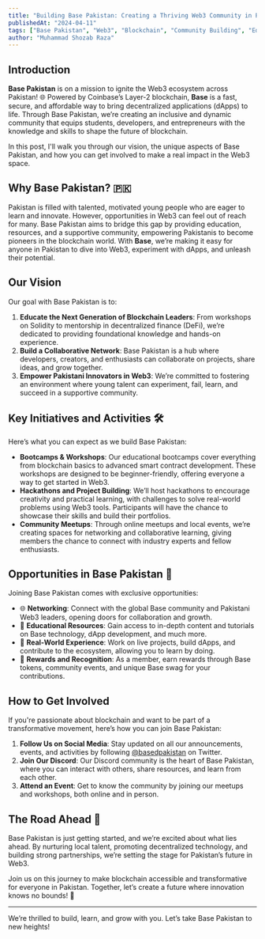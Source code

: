 ```yaml
---
title: "Building Base Pakistan: Creating a Thriving Web3 Community in Pakistan"
publishedAt: "2024-04-11"
tags: ["Base Pakistan", "Web3", "Blockchain", "Community Building", "Education"]
author: "Muhammad Shozab Raza"
---
```


## Introduction

**Base Pakistan** is on a mission to ignite the Web3 ecosystem across Pakistan! 🌐 Powered by Coinbase’s Layer-2 blockchain, **Base** is a fast, secure, and affordable way to bring decentralized applications (dApps) to life. Through Base Pakistan, we’re creating an inclusive and dynamic community that equips students, developers, and entrepreneurs with the knowledge and skills to shape the future of blockchain.

In this post, I'll walk you through our vision, the unique aspects of Base Pakistan, and how you can get involved to make a real impact in the Web3 space.

## Why Base Pakistan? 🇵🇰

Pakistan is filled with talented, motivated young people who are eager to learn and innovate. However, opportunities in Web3 can feel out of reach for many. Base Pakistan aims to bridge this gap by providing education, resources, and a supportive community, empowering Pakistanis to become pioneers in the blockchain world. With **Base**, we’re making it easy for anyone in Pakistan to dive into Web3, experiment with dApps, and unleash their potential.

## Our Vision

Our goal with Base Pakistan is to:

1. **Educate the Next Generation of Blockchain Leaders**: From workshops on Solidity to mentorship in decentralized finance (DeFi), we’re dedicated to providing foundational knowledge and hands-on experience.
2. **Build a Collaborative Network**: Base Pakistan is a hub where developers, creators, and enthusiasts can collaborate on projects, share ideas, and grow together.
3. **Empower Pakistani Innovators in Web3**: We’re committed to fostering an environment where young talent can experiment, fail, learn, and succeed in a supportive community.

## Key Initiatives and Activities 🛠️

Here’s what you can expect as we build Base Pakistan:

- **Bootcamps & Workshops**: Our educational bootcamps cover everything from blockchain basics to advanced smart contract development. These workshops are designed to be beginner-friendly, offering everyone a way to get started in Web3.
- **Hackathons and Project Building**: We’ll host hackathons to encourage creativity and practical learning, with challenges to solve real-world problems using Web3 tools. Participants will have the chance to showcase their skills and build their portfolios.
- **Community Meetups**: Through online meetups and local events, we’re creating spaces for networking and collaborative learning, giving members the chance to connect with industry experts and fellow enthusiasts.

## Opportunities in Base Pakistan 🎉

Joining Base Pakistan comes with exclusive opportunities:

- 🌐 **Networking**: Connect with the global Base community and Pakistani Web3 leaders, opening doors for collaboration and growth.
- 📘 **Educational Resources**: Gain access to in-depth content and tutorials on Base technology, dApp development, and much more.
- 💼 **Real-World Experience**: Work on live projects, build dApps, and contribute to the ecosystem, allowing you to learn by doing.
- 🎁 **Rewards and Recognition**: As a member, earn rewards through Base tokens, community events, and unique Base swag for your contributions.

## How to Get Involved

If you're passionate about blockchain and want to be part of a transformative movement, here’s how you can join Base Pakistan:

1. **Follow Us on Social Media**: Stay updated on all our announcements, events, and activities by following [@basedpakistan](https://twitter.com/basedpakistan) on Twitter.
2. **Join Our Discord**: Our Discord community is the heart of Base Pakistan, where you can interact with others, share resources, and learn from each other.
3. **Attend an Event**: Get to know the community by joining our meetups and workshops, both online and in person.

## The Road Ahead 🌱

Base Pakistan is just getting started, and we’re excited about what lies ahead. By nurturing local talent, promoting decentralized technology, and building strong partnerships, we’re setting the stage for Pakistan’s future in Web3.

Join us on this journey to make blockchain accessible and transformative for everyone in Pakistan. Together, let’s create a future where innovation knows no bounds! 🚀

--- 

We’re thrilled to build, learn, and grow with you. Let’s take Base Pakistan to new heights!

